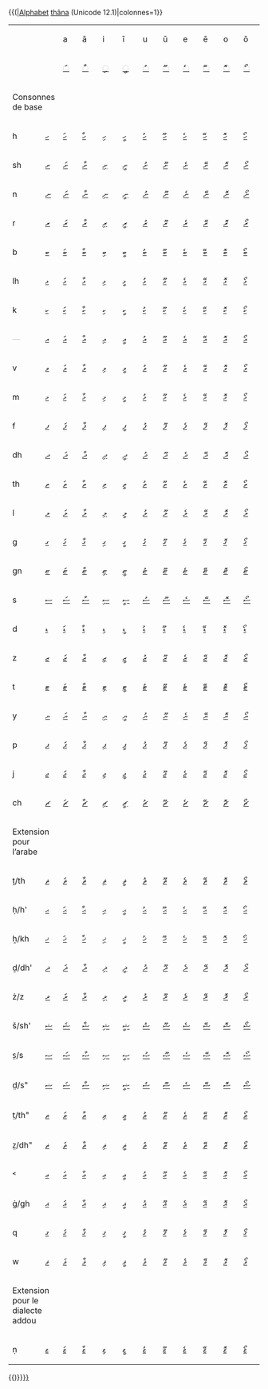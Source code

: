 {{(|[[alphabet|Alphabet]] [[thâna]] (Unicode 12.1)|colonnes=1}}
{| class="wikitable" style="clear:both; margin:0.5em auto 0.5em auto; width:100%; border-collapse:collapse; background:GhostWhite; padding:0.5em; text-align:center"
|-
| colspan="2" rowspan="2" style="width: 15.38%" | &nbsp;
! style="width: 7.69%" | a !! ā !! i !! ī !! u !! ū !! e !! ē !! o !! ō !! '
|-
| [[◌ަ]] || [[◌ާ]] || [[◌ި]] || [[◌ީ]] || [[◌ު]] || [[◌ޫ]] || [[◌ެ]] || [[◌ޭ]] || [[◌ޮ]] || [[◌ޯ]] || [[◌ް]]
|-
! colspan="2" | Consonnes de base
! colspan="11" | &nbsp;
|-
! h
| [[ހ]] || [[ހަ]] || [[ހާ]] || [[ހި]] || [[ހީ]] || [[ހު]] || [[ހޫ]] || [[ހެ]] || [[ހޭ]] || [[ހޮ]] || [[ހޯ]] || [[ހް]]
|-
! sh
| [[ށ]] || [[ށަ]] || [[ށާ]] || [[ށި]] || [[ށީ]] || [[ށު]] || [[ށޫ]] || [[ށެ]] || [[ށޭ]] || [[ށޮ]] || [[ށޯ]] || [[ށް]]
|-
! n
| [[ނ]] || [[ނަ]] || [[ނާ]] || [[ނި]] || [[ނީ]] || [[ނު]] || [[ނޫ]] || [[ނެ]] || [[ނޭ]] || [[ނޮ]] || [[ނޯ]] || [[ން]]
|-
! r
| [[ރ]] || [[ރަ]] || [[ރާ]] || [[ރި]] || [[ރީ]] || [[ރު]] || [[ރޫ]] || [[ރެ]] || [[ރޭ]] || [[ރޮ]] || [[ރޯ]] || [[ރް]]
|-
! b
| [[ބ]] || [[ބަ]] || [[ބާ]] || [[ބި]] || [[ބީ]] || [[ބު]] || [[ބޫ]] || [[ބެ]] || [[ބޭ]] || [[ބޮ]] || [[ބޯ]] || [[ބް]]
|-
! lh
| [[ޅ]] || [[ޅަ]] || [[ޅާ]] || [[ޅި]] || [[ޅީ]] || [[ޅު]] || [[ޅޫ]] || [[ޅެ]] || [[ޅޭ]] || [[ޅޮ]] || [[ޅޯ]] || [[ޅް]]
|-
! k
| [[ކ]] || [[ކަ]] || [[ކާ]] || [[ކި]] || [[ކީ]] || [[ކު]] || [[ކޫ]] || [[ކެ]] || [[ކޭ]] || [[ކޮ]] || [[ކޯ]] || [[ކް]]
|-
! <span style="color: lightgray;">&mdash;</span>
| [[އ]] || [[އަ]] || [[އާ]] || [[އި]] || [[އީ]] || [[އު]] || [[އޫ]] || [[އެ]] || [[އޭ]] || [[އޮ]] || [[އޯ]] || [[އް]]
|-
! v
| [[ވ]] || [[ވަ]] || [[ވާ]] || [[ވި]] || [[ވީ]] || [[ވު]] || [[ވޫ]] || [[ވެ]] || [[ވޭ]] || [[ވޮ]] || [[ވޯ]] || [[ވް]]
|-
! m
| [[މ]] || [[މަ]] || [[މާ]] || [[މި]] || [[މީ]] || [[މު]] || [[މޫ]] || [[މެ]] || [[މޭ]] || [[މޮ]] || [[މޯ]] || [[މް]]
|-
! f
| [[ފ]] || [[ފަ]] || [[ފާ]] || [[ފި]] || [[ފީ]] || [[ފު]] || [[ފޫ]] || [[ފެ]] || [[ފޭ]] || [[ފޮ]] || [[ފޯ]] || [[ފް]]
|-
! dh
| [[ދ]] || [[ދަ]] || [[ދާ]] || [[ދި]] || [[ދީ]] || [[ދު]] || [[ދޫ]] || [[ދެ]] || [[ދޭ]] || [[ދޮ]] || [[ދޯ]] || [[ދް]]
|-
! th
| [[ތ]] || [[ތަ]] || [[ތާ]] || [[ތި]] || [[ތީ]] || [[ތު]] || [[ތޫ]] || [[ތެ]] || [[ތޭ]] || [[ތޮ]] || [[ތޯ]] || [[ތް]]
|-
! l
| [[ލ]] || [[ލަ]] || [[ލާ]] || [[ލި]] || [[ލީ]] || [[ލު]] || [[ލޫ]] || [[ލެ]] || [[ލޭ]] || [[ލޮ]] || [[ލޯ]] || [[ލް]]
|-
! g
| [[ގ]] || [[ގަ]] || [[ގާ]] || [[ގި]] || [[ގީ]] || [[ގު]] || [[ގޫ]] || [[ގެ]] || [[ގޭ]] || [[ގޮ]] || [[ގޯ]] || [[ގް]]
|-
! gn
| [[ޏ]] || [[ޏަ]] || [[ޏާ]] || [[ޏި]] || [[ޏީ]] || [[ޏު]] || [[ޏޫ]] || [[ޏެ]] || [[ޏޭ]] || [[ޏޮ]] || [[ޏޯ]] || [[ޏް]]
|-
! s
| [[ސ]] || [[ސަ]] || [[ސާ]] || [[ސި]] || [[ސީ]] || [[ސު]] || [[ސޫ]] || [[ސެ]] || [[ސޭ]] || [[ސޮ]] || [[ސޯ]] || [[ސް]]
|-
! d
| [[ޑ]] || [[ޑަ]] || [[ޑާ]] || [[ޑި]] || [[ޑީ]] || [[ޑު]] || [[ޑޫ]] || [[ޑެ]] || [[ޑޭ]] || [[ޑޮ]] || [[ޑޯ]] || [[ޑް]]
|-
! z
| [[ޒ]] || [[ޒަ]] || [[ޒާ]] || [[ޒި]] || [[ޒީ]] || [[ޒު]] || [[ޒޫ]] || [[ޒެ]] || [[ޒޭ]] || [[ޒޮ]] || [[ޒޯ]] || [[ޒް]]
|-
! t
| [[ޓ]] || [[ޓަ]] || [[ޓާ]] || [[ޓި]] || [[ޓީ]] || [[ޓު]] || [[ޓޫ]] || [[ޓެ]] || [[ޓޭ]] || [[ޓޮ]] || [[ޓޯ]] || [[ޓް]]
|-
! y
| [[ޔ]] || [[ޔަ]] || [[ޔާ]] || [[ޔި]] || [[ޔީ]] || [[ޔު]] || [[ޔޫ]] || [[ޔެ]] || [[ޔޭ]] || [[ޔޮ]] || [[ޔޯ]] || [[ޔް]]
|-
! p
| [[ޕ]] || [[ޕަ]] || [[ޕާ]] || [[ޕި]] || [[ޕީ]] || [[ޕު]] || [[ޕޫ]] || [[ޕެ]] || [[ޕޭ]] || [[ޕޮ]] || [[ޕޯ]] || [[ޕް]]
|-
! j
| [[ޖ]] || [[ޖަ]] || [[ޖާ]] || [[ޖި]] || [[ޖީ]] || [[ޖު]] || [[ޖޫ]] || [[ޖެ]] || [[ޖޭ]] || [[ޖޮ]] || [[ޖޯ]] || [[ޖް]]
|-
! ch
| [[ޗ]] || [[ޗަ]] || [[ޗާ]] || [[ޗި]] || [[ޗީ]] || [[ޗު]] || [[ޗޫ]] || [[ޗެ]] || [[ޗޭ]] || [[ޗޮ]] || [[ޗޯ]] || [[ޗް]]
|-
! colspan="2" | Extension pour l’arabe
! colspan="11" | &nbsp;
|-
! ṯ/th
| [[ޘ]] || [[ޘަ]] || [[ޘާ]] || [[ޘި]] || [[ޘީ]] || [[ޘު]] || [[ޘޫ]] || [[ޘެ]] || [[ޘޭ]] || [[ޘޮ]] || [[ޘޯ]] || [[ޘް]]
|-
! ḥ/h'
| [[ޙ]] || [[ޙަ]] || [[ޙާ]] || [[ޙި]] || [[ޙީ]] || [[ޙު]] || [[ޙޫ]] || [[ޙެ]] || [[ޙޭ]] || [[ޙޮ]] || [[ޙޯ]] || [[ޙް]]
|-
! ẖ/kh
| [[ޚ]] || [[ޚަ]] || [[ޚާ]] || [[ޚި]] || [[ޚީ]] || [[ޚު]] || [[ޚޫ]] || [[ޚެ]] || [[ޚޭ]] || [[ޚޮ]] || [[ޚޯ]] || [[ޚް]]
|-
! ḏ/dh'
| [[ޛ]] || [[ޛަ]] || [[ޛާ]] || [[ޛި]] || [[ޛީ]] || [[ޛު]] || [[ޛޫ]] || [[ޛެ]] || [[ޛޭ]] || [[ޛޮ]] || [[ޛޯ]] || [[ޛް]]
|-
! ż/z
| [[ޜ]] || [[ޜަ]] || [[ޜާ]] || [[ޜި]] || [[ޜީ]] || [[ޜު]] || [[ޜޫ]] || [[ޜެ]] || [[ޜޭ]] || [[ޜޮ]] || [[ޜޯ]] || [[ޜް]]
|-
! š/sh'
| [[ޝ]] || [[ޝަ]] || [[ޝާ]] || [[ޝި]] || [[ޝީ]] || [[ޝު]] || [[ޝޫ]] || [[ޝެ]] || [[ޝޭ]] || [[ޝޮ]] || [[ޝޯ]] || [[ޝް]]
|-
! s̤/s
| [[ޞ]] || [[ޞަ]] || [[ޞާ]] || [[ޞި]] || [[ޞީ]] || [[ޞު]] || [[ޞޫ]] || [[ޞެ]] || [[ޞޭ]] || [[ޞޮ]] || [[ޞޯ]] || [[ޞް]]
|-
! d̤/s&quot;
| [[ޟ]] || [[ޟަ]] || [[ޟާ]] || [[ޟި]] || [[ޟީ]] || [[ޟު]] || [[ޟޫ]] || [[ޟެ]] || [[ޟޭ]] || [[ޟޮ]] || [[ޟޯ]] || [[ޟް]]
|-
! t̤/th&quot;
| [[ޠ]] || [[ޠަ]] || [[ޠާ]] || [[ޠި]] || [[ޠީ]] || [[ޠު]] || [[ޠޫ]] || [[ޠެ]] || [[ޠޭ]] || [[ޠޮ]] || [[ޠޯ]] || [[ޠް]]
|-
! z̤/dh&quot;
| [[ޡ]] || [[ޡަ]] || [[ޡާ]] || [[ޡި]] || [[ޡީ]] || [[ޡު]] || [[ޡޫ]] || [[ޡެ]] || [[ޡޭ]] || [[ޡޮ]] || [[ޡޯ]] || [[ޡް]]
|-
! ˂
| [[ޢ]] || [[ޢަ]] || [[ޢާ]] || [[ޢި]] || [[ޢީ]] || [[ޢު]] || [[ޢޫ]] || [[ޢެ]] || [[ޢޭ]] || [[ޢޮ]] || [[ޢޯ]] || [[ޢް]]
|-
! ġ/gh
| [[ޣ]] || [[ޣަ]] || [[ޣާ]] || [[ޣި]] || [[ޣީ]] || [[ޣު]] || [[ޣޫ]] || [[ޣެ]] || [[ޣޭ]] || [[ޣޮ]] || [[ޣޯ]] || [[ޣް]]
|-
! q
| [[ޤ]] || [[ޤަ]] || [[ޤާ]] || [[ޤި]] || [[ޤީ]] || [[ޤު]] || [[ޤޫ]] || [[ޤެ]] || [[ޤޭ]] || [[ޤޮ]] || [[ޤޯ]] || [[ޤް]]
|-
! w
| [[ޥ]] || [[ޥަ]] || [[ޥާ]] || [[ޥި]] || [[ޥީ]] || [[ޥު]] || [[ޥޫ]] || [[ޥެ]] || [[ޥޭ]] || [[ޥޮ]] || [[ޥޯ]] || [[ޥް]]
|-
! colspan="2" | Extension pour le dialecte addou
! colspan="11" | &nbsp;
|-
! ṇ
| [[ޱ]] || [[ޱަ]] || [[ޱާ]] || [[ޱި]] || [[ޱީ]] || [[ޱު]] || [[ޱޫ]] || [[ޱެ]] || [[ޱޭ]] || [[ޱޮ]] || [[ޱޯ]] || [[ޱް]]
|}
{{)}}<includeonly>[[Catégorie:Alphabet thâna|{{{1|{{PAGENAME}}}}}]]</includeonly><noinclude>[[Catégorie:Alphabet thâna| ]]</noinclude>
